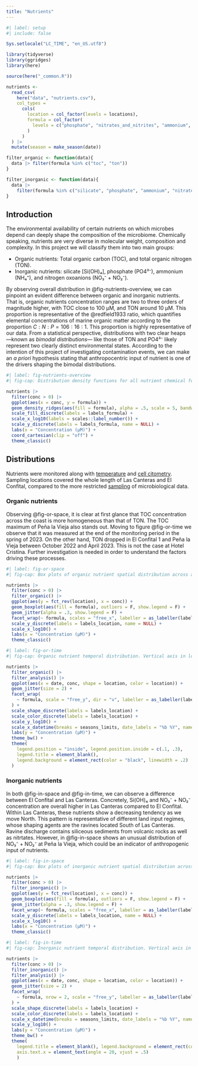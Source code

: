 ```yaml
---
title: "Nutrients"
---
```


```r
#| label: setup
#| include: false

Sys.setlocale("LC_TIME", "en_US.utf8")

library(tidyverse)
library(ggridges)
library(here)

source(here("_common.R"))

nutrients <- 
  read_csv(
    here("data", "nutrients.csv"),
    col_types = 
      cols(
        location = col_factor(levels = locations),
        formula = col_factor(
          levels = c("phosphate", "nitrates_and_nitrites", "ammonium", "silicate", "ton", "toc")
        )
      )
  ) |> 
  mutate(season = make_season(date))

filter_organic <- function(data){
  data |> filter(formula %in% c("toc", "ton"))
}

filter_inorganic <- function(data){
  data |>
    filter(formula %in% c("silicate", "phosphate", "ammonium", "nitrates_and_nitrites"))
}
```

## Introduction

The environmental availability of certain nutrients on which microbes depend can deeply shape the composition of the microbiome. Chemically speaking, nutrients are very diverse in molecular weight, composition and complexity. In this project we will classify them into two main groups:

 - Organic nutrients: Total organic carbon (TOC), and total organic nitrogen (TON).
 - Inorganic nutrients: silicate [Si(OH)₄], phosphate (PO4³⁻), ammonium (NH₄⁺), and nitrogen oxoanions (NO₃⁻ + NO₂⁻).

By observing overall distribution in @fig-nutrients-overview, we can pinpoint an evident difference between organic and inorganic nutrients. That is, organic nutrients concentration ranges are two to three orders of magnitude higher, with TOC close to 100 μM, and TON around 10 μM. This proportion is representative of the @redfield1933 ratio, which quantifies elemental concentrations of marine organic matter according to the proportion $C:N:P = 106:16:1$. This proportion is highly representative of our data.
From a statistical perspective, distributions with two clear heaps ---known as *bimodal distributions*--- like those of TON and PO4³⁻ likely represent two clearly distinct environmental states. According to the intention of this project of investigating contamination events, we can make an *a priori* hypothesis stating that anthropocentric input of nutrient is one of the drivers shaping the bimodal distributions.

```r
#| label: fig-nutrients-overview
#| fig-cap: Distribution density functions for all nutrient chemical formulas measured. Horizontal axis in logarithmic scale.

nutrients |> 
  filter(conc > 0) |> 
  ggplot(aes(x = conc, y = formula)) +
  geom_density_ridges(aes(fill = formula), alpha = .5, scale = 5, bandwidth = .1, show.legend = F) +
  scale_fill_discrete(labels = labels_formula) +
  scale_x_log10(labels = scales::label_number()) +
  scale_y_discrete(labels = labels_formula, name = NULL) +
  labs(x = "Concentration (μM)") +
  coord_cartesian(clip = "off") +
  theme_classic()
```

## Distributions

Nutrients were monitored along with [temperature](temperatures.qmd) and [cell citometry](cells.qmd). Sampling locations covered the whole length of Las Canteras and El Confital, compared to the more restricted [sampling](samples.qmd) of microbiological data.

### Organic nutrients

Observing @fig-or-space, it is clear at first glance that TOC concentration across the coast is more homogeneous than that of TON. The TOC maximum of Peña la Vieja also stands out. Moving to figure @fig-or-time we observe that it was measured at the end of the monitoring period in the spring of 2023. On the other hand, TON dropped in El Confital 1 and Peña la Vieja between October 2022 and April 2023. This is not the case at Hotel Cristina. Further investigation is needed in order to understand the factors driving these processes.

```r
#| label: fig-or-space
#| fig-cap: Box plots of organic nutrient spatial distribution across all measuring stations. Horizontal axis in logarithmic scale.

nutrients |>
  filter(conc > 0) |> 
  filter_organic() |> 
  ggplot(aes(y = fct_rev(location), x = conc)) +
  geom_boxplot(aes(fill = formula), outliers = F, show.legend = F) +
  geom_jitter(alpha = .3, show.legend = F) +
  facet_wrap(~ formula, scales = "free_x", labeller = as_labeller(labels_formula)) +
  scale_y_discrete(labels = labels_location, name = NULL) +
  scale_x_log10() +
  labs(x = "Concentration (μM)") +
  theme_classic()
```

```r
#| label: fig-or-time
#| fig-cap: Organic nutrient temporal distribution. Vertical axis in logarithmic scale.

nutrients |> 
  filter_organic() |> 
  filter_analysis() |> 
  ggplot(aes(x = date, conc, shape = location, color = location)) +
  geom_jitter(size = 2) +
  facet_wrap(
    ~ formula, scale = "free_y", dir = "v", labeller = as_labeller(labels_formula)
  ) +
  scale_shape_discrete(labels = labels_location) +
  scale_color_discrete(labels = labels_location) +
  scale_y_log10() +
  scale_x_datetime(breaks = seasons_limits, date_labels = "%b %Y", name = NULL) +
  labs(y = "Concentration (μM)") +
  theme_bw() +
  theme(
    legend.position = "inside", legend.position.inside = c(.1, .3),
    legend.title = element_blank(),
    legend.background = element_rect(color = "black", linewidth = .2)
  )
```

### Inorganic nutrients

In both @fig-in-space and @fig-in-time, we can observe a difference between El Confital and Las Canteras. Concretely, Si(OH)₄ and NO₃⁻ + NO₂⁻ concentration are overall higher in Las Canteras compared to El Confital. Within Las Canteras, these nutrients show a decreasing tendency as we move North. This pattern is representative of different land input regimes, whose shaping agents are the ravines located South of Las Canteras. Ravine discharge contains siliceous sediments from volcanic rocks as well as nitrtates. However, in @fig-in-space shows an unusual distribution of NO₃⁻ + NO₂⁻ at Peña la Vieja, which could be an indicator of anthropogenic input of nutrients.

```r
#| label: fig-in-space
#| fig-cap: Box plots of inorganic nutrient spatial distribution across all measuring stations. Horizontal axis in logarithmic scale.

nutrients |>
  filter(conc > 0) |> 
  filter_inorganic() |> 
  ggplot(aes(y = fct_rev(location), x = conc)) +
  geom_boxplot(aes(fill = formula), outliers = F, show.legend = F) +
  geom_jitter(alpha = .3, show.legend = F) +
  facet_wrap(~ formula, scales = "free_x", labeller = as_labeller(labels_formula)) +
  scale_y_discrete(labels = labels_location, name = NULL) +
  scale_x_log10() +
  labs(x = "Concentration (μM)") +
  theme_classic()
```

```r
#| label: fig-in-time
#| fig-cap: Inorganic nutrient temporal distribution. Vertical axis in logarithmic scale.

nutrients |> 
  filter(conc > 0) |> 
  filter_inorganic() |> 
  filter_analysis() |> 
  ggplot(aes(x = date, conc, shape = location, color = location)) +
  geom_jitter(size = 2) +
  facet_wrap(
    ~ formula, nrow = 2, scale = "free_y", labeller = as_labeller(labels_formula)
  ) +
  scale_shape_discrete(labels = labels_location) +
  scale_color_discrete(labels = labels_location) +
  scale_x_datetime(breaks = seasons_limits, date_labels = "%b %Y", name = NULL) +
  scale_y_log10() +
  labs(y = "Concentration (μM)") +
  theme_bw() +
  theme(
    legend.title = element_blank(), legend.background = element_rect(color = "black", linewidth = .3),
    axis.text.x = element_text(angle = 20, vjust = .5)
    )
```

<!-- ## Eutrophization -->

<!-- Locations in Las Canteras beach appear to have overall higher inorganic nutrient concentrations (@fig-in-space). Hotel Cristina is characterized by relative higher overall nutrient concentration. An increasing tendency is observed starting in autumn 2022 reaching it maximum in the spring 2023---when our data ends, so it likely increases beyond. This process is unprecedented in the project's scope, we can vaguely interpret it as inputs from the city's sewage system, however further investigation outside this project's scope should be conducted. Visit [Bacterial Indexes](bacterial-indexes.qmd) to explore the response of the bacterial community to these changes. -->

